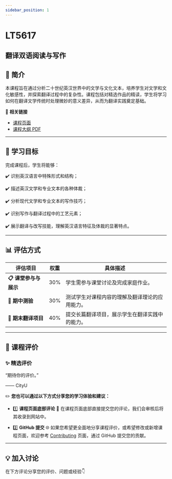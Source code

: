 ```yaml
---
sidebar_position: 1
---
```


# LT5617
## 翻译双语阅读与写作

## **📘 简介**
本课程旨在通过分析二十世纪英汉世界中的文学与文化文本，培养学生对文学和文化敏感性，并探索翻译过程中的复杂性。课程包括对精选作品的精读，学生将学习如何在翻译文学传统时处理微妙的意义差异，从而为翻译实践奠定基础。

🔗 **相关链接**
- [课程页面](https://www.cityu.edu.hk/catalogue/pg/202425/course/LT5617.htm)
- [课程大纲 PDF](https://www.cityu.edu.hk/catalogue/pg/202425/course/LT5617.pdf)

---

## **🎯 学习目标**

完成课程后，学生将能够：

✔️ 识别英汉语言中特殊形式和结构；

✔️ 描述英汉文学和专业文本的各种体裁；

✔️ 分析现代文学和专业文本的写作技巧；

✔️ 识别写作与翻译过程中的工艺元素；

✔️ 展示翻译与改写技能，理解英汉语言特征及体裁的显著特点。

---

## **📊 评估方式**

| **评估项目**              | **权重** | **具体描述**                                                                                     |
|--------------------------|---------|-----------------------------------------------------------------------------------------------|
| **📋 课堂参与与展示**        | 30%     | 学生需参与课堂讨论及完成家庭作业。                                                               |
| **📖 期中测验**            | 30%     | 测试学生对课程内容的理解及翻译理论的应用能力。                                                     |
| **📝 期末翻译项目**         | 40%     | 提交长篇翻译项目，展示学生在翻译实践中的能力。                                                     |

---

## **💬 课程评价**

### ✨ **精选评价**
<div className={commentStyles.commentBox}>
    <p className={commentStyles.commentText}>
        “期待你的评价。”
    </p>
    <p className={commentStyles.commentAuthor}>—— CityU</p>
</div>

✏️ **您也可以通过以下方式分享您的学习体验和建议：**

- 1️⃣ **课程页面底部评论**
💬 在课程页面底部直接提交您的评论，我们会审核后将其收录到网站中。

- 2️⃣ **GitHub 提交**
🌐 如果您希望更全面地分享课程评价，或希望修改或新增课程页面，欢迎参考 [Contributing](https://penjc.github.io/cityU-navigator/contributing) 页面，通过 GitHub 提交您的贡献。

---

## **💡 加入讨论**

在下方评论分享您的评价、问题或经验👇
<Utterances />
